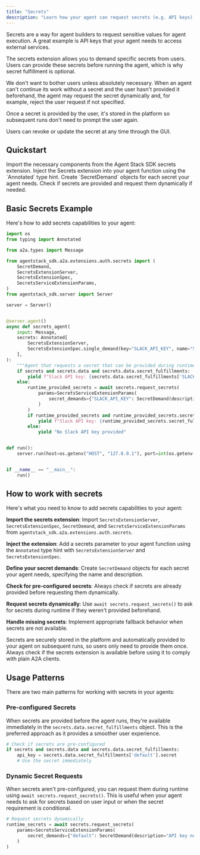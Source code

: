 ```yaml
---
title: "Secrets"
description: "Learn how your agent can request secrets (e.g. API keys) to be provided by the user."
---
```


Secrets are a way for agent builders to request sensitive values for agent execution. A great example is API keys that your agent needs to access external services.

The secrets extension allows you to demand specific secrets from users. Users can provide these secrets before running the agent, which is why secret fulfillment is optional.

We don't want to bother users unless absolutely necessary. When an agent can't continue its work without a secret and the user hasn't provided it beforehand, the agent may request the secret dynamically and, for example, reject the user request if not specified.

Once a secret is provided by the user, it's stored in the platform so subsequent runs don't need to prompt the user again.

<Tip>
Users can revoke or update the secret at any time through the GUI.
</Tip>

## Quickstart

<Steps>
<Step title="Import the Secrets extension">
Import the necessary components from the Agent Stack SDK secrets extension.
</Step>

<Step title="Add secrets parameter to your agent">
Inject the Secrets extension into your agent function using the `Annotated` type hint.
</Step>

<Step title="Define your secret demands">
Create `SecretDemand` objects for each secret your agent needs.
</Step>

<Step title="Handle secret fulfillment">
Check if secrets are provided and request them dynamically if needed.
</Step>
</Steps>

## Basic Secrets Example

Here's how to add secrets capabilities to your agent:

```python
import os
from typing import Annotated

from a2a.types import Message

from agentstack_sdk.a2a.extensions.auth.secrets import (
    SecretDemand,
    SecretsExtensionServer,
    SecretsExtensionSpec,
    SecretsServiceExtensionParams,
)
from agentstack_sdk.server import Server

server = Server()


@server.agent()
async def secrets_agent(
    input: Message,
    secrets: Annotated[
        SecretsExtensionServer,
        SecretsExtensionSpec.single_demand(key="SLACK_API_KEY", name="Slack", description="Access to Slack"),
    ],
):
    """Agent that requests a secret that can be provided during runtime"""
    if secrets and secrets.data and secrets.data.secret_fulfillments:
        yield f"Slack API key: {secrets.data.secret_fulfillments['SLACK_API_KEY'].secret}"
    else:
        runtime_provided_secrets = await secrets.request_secrets(
            params=SecretsServiceExtensionParams(
                secret_demands={"SLACK_API_KEY": SecretDemand(description="I really need Slack Key", name="Slack")}
            )
        )
        if runtime_provided_secrets and runtime_provided_secrets.secret_fulfillments:
            yield f"Slack API key: {runtime_provided_secrets.secret_fulfillments['SLACK_API_KEY'].secret}"
        else:
            yield "No Slack API key provided"


def run():
    server.run(host=os.getenv("HOST", "127.0.0.1"), port=int(os.getenv("PORT", 8000)))


if __name__ == "__main__":
    run()
```

## How to work with secrets

Here's what you need to know to add secrets capabilities to your agent:

**Import the secrets extension**: Import `SecretsExtensionServer`, `SecretsExtensionSpec`, `SecretDemand`, and `SecretsServiceExtensionParams` from `agentstack_sdk.a2a.extensions.auth.secrets`.

**Inject the extension**: Add a secrets parameter to your agent function using the `Annotated` type hint with `SecretsExtensionServer` and `SecretsExtensionSpec`.

**Define your secret demands**: Create `SecretDemand` objects for each secret your agent needs, specifying the name and description.

**Check for pre-configured secrets**: Always check if secrets are already provided before requesting them dynamically.

**Request secrets dynamically**: Use `await secrets.request_secrets()` to ask for secrets during runtime if they weren't provided beforehand.

**Handle missing secrets**: Implement appropriate fallback behavior when secrets are not available.

<Tip>
Secrets are securely stored in the platform and automatically provided to your agent on subsequent runs, so users only need to provide them once.
</Tip>

<Warning>
Always check if the secrets extension is available before using it to comply with plain A2A clients.
</Warning>

## Usage Patterns

There are two main patterns for working with secrets in your agents:

### Pre-configured Secrets

When secrets are provided before the agent runs, they're available immediately in the `secrets.data.secret_fulfillments` object. This is the preferred approach as it provides a smoother user experience.

```python
# Check if secrets are pre-configured
if secrets and secrets.data and secrets.data.secret_fulfillments:
    api_key = secrets.data.secret_fulfillments['default'].secret
    # Use the secret immediately
```

### Dynamic Secret Requests

When secrets aren't pre-configured, you can request them during runtime using `await secrets.request_secrets()`. This is useful when your agent needs to ask for secrets based on user input or when the secret requirement is conditional.

```python
# Request secrets dynamically
runtime_secrets = await secrets.request_secrets(
    params=SecretsServiceExtensionParams(
        secret_demands={"default": SecretDemand(description="API key needed", name="API Key")}
    )
)
```
